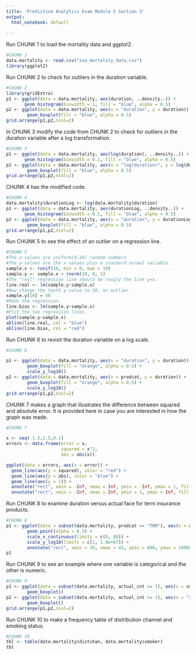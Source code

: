 ---
title: 'Predictive Analytics Exam Module 5 Section 3'
output:
  html_notebook: default
  
---

Run CHUNK 1 to load the mortality data and ggplot2.

```{r echo = FALSE}
#CHUNK 1
data.mortality <- read.csv("soa_mortality_data.csv")
library(ggplot2)
```

Run CHUNK 2 to check for outliers in the duration variable.

```{r echo = FALSE}
#CHUNK 2
library(gridExtra)
p1 <- ggplot(data = data.mortality, aes(duration, ..density..)) +
       geom_histogram(binwidth = 1, fill = "blue", alpha = 0.5)
p2 <- ggplot(data = data.mortality, aes(x = "duration", y = duration)) +
        geom_boxplot(fill = "blue", alpha = 0.5) 
grid.arrange(p1,p2,ncol=2)
```

In CHUNK 3 modify the code from CHUNK 2 to check for outliers in the duration variable after a log transformation.

```{r echo = FALSE}
#CHUNK 3
p1 <- ggplot(data = data.mortality, aes(log(duration), ..density..)) +
       geom_histogram(binwidth = 0.1, fill = "blue", alpha = 0.5)
p2 <- ggplot(data = data.mortality, aes(x = "log(duration)", y = log(duration))) +
        geom_boxplot(fill = "blue", alpha = 0.5)
grid.arrange(p1,p2,ncol=2)
```

CHUNK 4 has the modified code.

```{r echo = FALSE}
#CHUNK 4
data.mortality$durationLog <- log(data.mortality$duration)
p1 <- ggplot(data = data.mortality, aes(durationLog, ..density..)) +
       geom_histogram(binwidth = 0.1, fill = "blue", alpha = 0.5) 
p2 <- ggplot(data = data.mortality, aes(x = "duration", y = durationLog)) +
        geom_boxplot(fill = "blue", alpha = 0.5) 
grid.arrange(p1,p2,ncol=2)
```

Run CHUNK 5 to see the effect of an outlier on a regression line.

```{r echo = FALSE}
#CHUNK 5
#The x-values are uniform(0,10) random numbers
#The y-values are the x-values plus a standard normal variable.
sample.x <- runif(10, min = 0, max = 10)
sample.y <- sample.x + rnorm(10, 0, 1)
#The "real" regression line should be rougly the line y=x.
line.real <- lm(sample.y~sample.x)
#Now change the tenth y-value to 50, an outlier
sample.y[10] = 50
#Redo the regression.
line.bias <- lm(sample.y~sample.x)
#Plot the two regression lines.
plot(sample.y~sample.x)
abline(line.real, col = "blue")
abline(line.bias, col = "red")
```

Run CHUNK 6 to revisit the duration variable on a log scale.

```{r echo = FALSE}
#CHUNK 6

p1 <- ggplot(data = data.mortality, aes(x = "duration", y = duration)) +
        geom_boxplot(fill = "orange", alpha = 0.5) +
        scale_y_log10()
p2 <- ggplot(data = data.mortality, aes(x = prodcat, y = duration)) +
        geom_boxplot(fill = "orange", alpha = 0.5) +
        scale_y_log10()
grid.arrange(p1,p2,ncol=2)
```

CHUNK 7 makes a graph that illustrates the difference between squared and absolute error. It is provided here in case you are interested in how the graph was made.

```{r echo = FALSE}
#CHUNK 7

x <- seq(-1.5,1.5,0.1)
errors <- data.frame(error = x,
                     squared = x^2,
                     abs = abs(x))

ggplot(data = errors, aes(x = error)) +
  geom_line(aes(y = squared), color = "red") +
  geom_line(aes(y = abs), color = "blue") +
  geom_line(aes(y = 1)) +
  annotate("rect", xmin = -Inf, xmax = Inf, ymin = -Inf, ymax = 1, fill = "yellow", alpha = 0.2) + 
  annotate("rect", xmin = -Inf, xmax = Inf, ymin = 1, ymax = Inf, fill = "orange", alpha = 0.2)

```

Run CHUNK 8 to examine duration versus actual face for term insurance products.

```{r}
#CHUNK 8
p1 <- ggplot(data = subset(data.mortality, prodcat == "TRM"), aes(x = duration, y = actual_face)) +
        geom_point(alpha = 0.5) +
        scale_x_continuous(limits = c(0, 80)) + 
        scale_y_log10(limits = c(1, 1.0e+07)) +
        annotate("rect", xmin = 39, xmax = 43, ymin = 600, ymax = 10000, fill = "red", alpha = 0.2)
p1
```

Run CHUNK 9 to see an example where one variable is categorical and the other is numeric.

```{r}
#CHUNK 9
p1 <- ggplot(data = subset(data.mortality, actual_cnt >= 1), aes(x = smoker, y = issage, fill = smoker)) +
        geom_boxplot() 
p2 <- ggplot(data = subset(data.mortality, actual_cnt >= 1), aes(x = "smoker", y = issage)) +
        geom_boxplot() 
grid.arrange(p1,p2,ncol=2)
```

Run CHUNK 10 to make a frequency table of distribution channel and smoking status.

```{r}
#CHUNK 10
tbl <- table(data.mortality$distchan, data.mortality$smoker)
tbl
```
